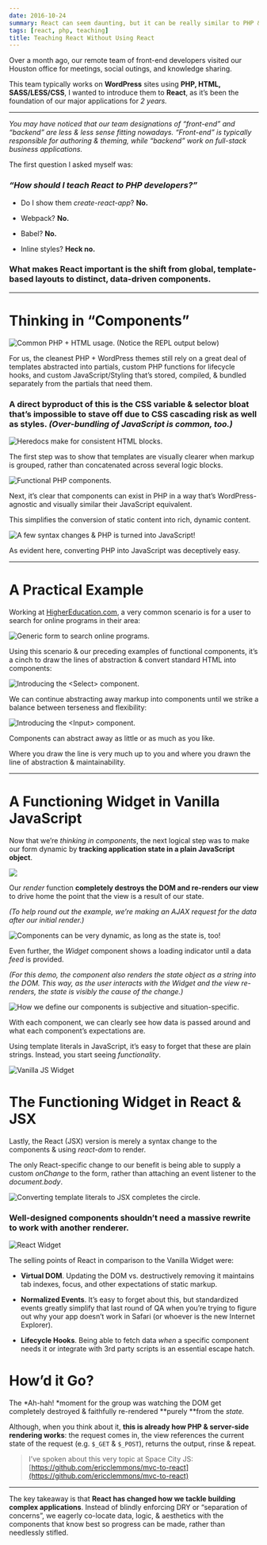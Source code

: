 ```yaml
---
date: 2016-10-24
summary: React can seem daunting, but it can be really similar to PHP & traditional websites.
tags: [react, php, teaching]
title: Teaching React Without Using React
---
```


Over a month ago, our remote team of front-end developers visited our Houston office for meetings, social outings, and knowledge sharing.

This team typically works on **WordPress** sites using **PHP, HTML,
SASS/LESS/CSS**, I wanted to introduce them to **React**, as it’s been the foundation of our major applications for _2 years._

---

_You may have noticed that our team designations of “front-end” and “backend” are less & less sense fitting nowadays. “Front-end” is typically responsible for authoring & theming, while “backend” work on full-stack business applications._

The first question I asked myself was:

### _“**How should I teach React to PHP developers?**”_

- Do I show them _create-react-app_? **No.**

- Webpack? **No.**

- Babel? **No.**

- Inline styles? **Heck no.**

### What makes React important is the shift from global, template-based layouts to distinct, data-driven components.

---

# Thinking in “Components”

![Common PHP + HTML usage. (**Notice the REPL output below**)](https://cdn-images-1.medium.com/max/3144/1*-tx6apx0xY32J0bTinCy_w.png)

For us, the cleanest PHP + WordPress themes still rely on a great deal of
templates abstracted into partials, custom PHP functions for lifecycle hooks,
and custom JavaScript/Styling that’s stored, compiled, & bundled separately from the partials that need them.

### A direct byproduct of this is the CSS variable & selector bloat that’s impossible to stave off due to **CSS cascading risk as well as styles**. _(Over-bundling of JavaScript is common, too.)_

![Heredocs make for consistent HTML blocks.](https://cdn-images-1.medium.com/max/3144/1*Ut7ZoP0kmA8-g90cOybKIg.png)

The first step was to show that templates are visually clearer when markup is grouped, rather than concatenated across several logic blocks.

![Functional PHP components.](https://cdn-images-1.medium.com/max/3144/1*aJCVpgDzDpDDpQ9bfwzzZA.png)

Next, it’s clear that components can exist in PHP in a way that’s WordPress-agnostic and visually similar their JavaScript equivalent.

This simplifies the conversion of static content into rich, dynamic content.

![A few syntax changes & PHP is turned into JavaScript!](https://cdn-images-1.medium.com/max/3144/1*JwFQ4EXWGALq7_50wFOthg.png)

As evident here, converting PHP into JavaScript was deceptively easy.

---

# A Practical Example

Working at [HigherEducation.com](http://www.highereducation.com/), a very common scenario is for a user to search for online programs in their area:

![Generic form to search online programs.](https://cdn-images-1.medium.com/max/3144/1*tjK31VtrILRSGtd-O_W0FQ.png)

Using this scenario & our preceding examples of functional components, it’s a cinch to draw the lines of abstraction & convert standard HTML into components:

![Introducing the `<Select>` component.](https://cdn-images-1.medium.com/max/3144/1*D-Rum0NVgw_eIHW6HWrwDA.png)

We can continue abstracting away markup into components until we strike a balance between terseness and flexibility:

![Introducing the `<Input>` component.](https://cdn-images-1.medium.com/max/3144/1*0Isw3_h8wCy1Z7C3bAe9_g.png)

Components can abstract away as little or as much as you like.

Where you draw the line is very much up to you and where you drawn the line of abstraction & maintainability.

---

# A Functioning Widget in Vanilla JavaScript

Now that we’re _thinking in components_, the next logical step was to make our form dynamic by **tracking application state in a plain JavaScript object**.

![](https://cdn-images-1.medium.com/max/3144/1*tIAJezyiJbHlEw1ODDJhvw.png)

Our _render_ function **completely destroys the DOM and re-renders our view** to drive home the point that the view is a result of our state.

_(To help round out the example, we’re making an AJAX request for the data after our initial render.)_

![Components can be very dynamic, as long as the state is, too!](https://cdn-images-1.medium.com/max/3144/1*27K5eKSKjjdakSmp1tswwg.png)

Even further, the _Widget_ component shows a loading indicator until a data _feed_ is provided.

_(For this demo, the component also renders the state object as a string into the DOM. This way, as the user interacts with the Widget and the view re-renders, the state is visibly the cause of the change.)_

![How we define our components is subjective and situation-specific.](https://cdn-images-1.medium.com/max/3144/1*drSZF6HZfrCMhrxW3Z5qVw.png)

With each component, we can clearly see how data is passed around and what each component’s expectations are.

Using template literals in JavaScript, it’s easy to forget that these are plain strings. Instead, you start seeing _functionality_.

![Vanilla JS Widget](https://cdn-images-1.medium.com/max/1812/1*R6ILLZcFYYLB7YRFXYP_vg.gif)

# The Functioning Widget in React & JSX

Lastly, the React (JSX) version is merely a syntax change to the components & using _react-dom_ to render.

The only React-specific change to our benefit is being able to supply a custom _onChange_ to the form, rather than attaching an event listener to the _document.body_.

![Converting template literals to JSX completes the circle.](https://cdn-images-1.medium.com/max/3144/1*LKngMsJPhrEi4QsDxORlMg.png)

### **Well-designed components shouldn’t need a massive rewrite to work with another renderer.**

![React Widget](https://cdn-images-1.medium.com/max/1848/1*7cuPoGe9J6AE3Nvpd5UOUw.gif)

The selling points of React in comparison to the Vanilla Widget were:

- **Virtual DOM**. Updating the DOM vs. destructively removing it maintains tab indexes, focus, and other expectations of static markup.

- **Normalized Events**. It’s easy to forget about this, but standardized events greatly simplify that last round of QA when you’re trying to figure out why your app doesn’t work in Safari (or whoever is the new Internet Explorer).

- **Lifecycle Hooks**. Being able to fetch data _when_ a specific component needs it or integrate with 3rd party scripts is an essential escape hatch.

# How’d it Go?

The *Ah-hah! *moment for the group was watching the DOM get completely destroyed & faithfully re-rendered **purely **from the _state._

Although, when you think about it, **this is already how PHP & server-side rendering works**: the request comes in, the view references the current state of the request (e.g. `$_GET` & `$_POST`), returns the output, rinse & repeat.

> I’ve spoken about this very topic at Space City JS: [https://github.com/ericclemmons/mvc-to-react](https://github.com/ericclemmons/mvc-to-react)

---

The key takeaway is that **React has changed how we tackle building complex applications**. Instead of blindly enforcing DRY or “separation of concerns”, we eagerly co-locate data, logic, & aesthetics with the components that know best so progress can be made, rather than needlessly stifled.

